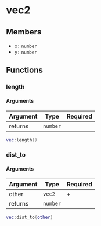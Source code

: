 # vec2

## Members

- `x:` `number`
- `y:` `number`

## Functions

### length

#### Arguments

| Argument | Type     | Required |
|----------|----------|----------|
| returns  | `number` |          |

```lua
vec:length()
```

### dist_to

#### Arguments

| Argument | Type     | Required |
|----------|----------|----------|
| other    | `vec2`   | +        |
| returns  | `number` |          |


```lua
vec:dist_to(other)
```
